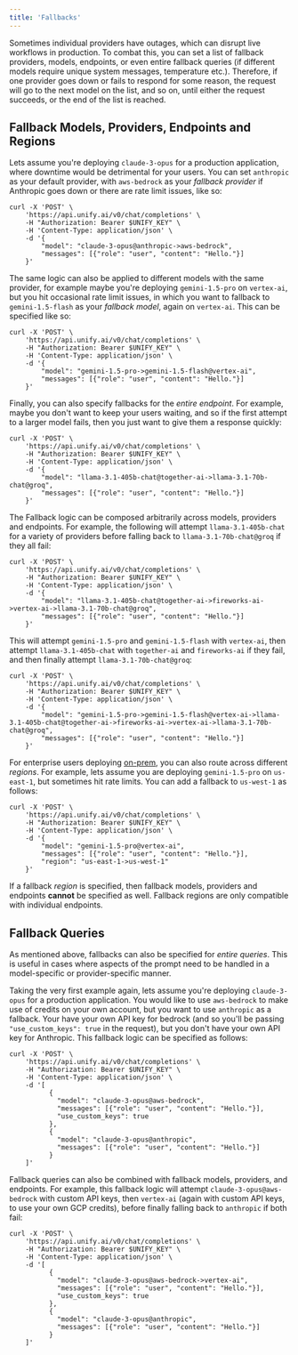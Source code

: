 ```yaml
---
title: 'Fallbacks'
---
```


Sometimes individual providers have outages,
which can disrupt live workflows in production.
To combat this, you can set a list of fallback providers, models, endpoints, or even
entire fallback queries (if different models require unique system messages,
temperature etc.). Therefore, if one provider goes down or fails to respond for some
reason, the request will go to the next model on the list, and so on, until either the
request succeeds, or the end of the list is reached.

## Fallback Models, Providers, Endpoints and Regions

Lets assume you're deploying `claude-3-opus` for a production application, where
downtime would be detrimental for your users. You can set `anthropic` as your default
provider, with `aws-bedrock` as your *fallback provider* if Anthropic goes down or there
are rate limit issues, like so:

```shell
curl -X 'POST' \
    'https://api.unify.ai/v0/chat/completions' \
    -H "Authorization: Bearer $UNIFY_KEY" \
    -H 'Content-Type: application/json' \
    -d '{
        "model": "claude-3-opus@anthropic->aws-bedrock",
        "messages": [{"role": "user", "content": "Hello."}]
    }'
```

The same logic can also be applied to different models with the same provider,
for example maybe you're deploying `gemini-1.5-pro` on `vertex-ai`, but you hit
occasional rate limit issues, in which you want to fallback to `gemini-1.5-flash` as
your *fallback model*, again on `vertex-ai`. This can be specified like so:

```shell
curl -X 'POST' \
    'https://api.unify.ai/v0/chat/completions' \
    -H "Authorization: Bearer $UNIFY_KEY" \
    -H 'Content-Type: application/json' \
    -d '{
        "model": "gemini-1.5-pro->gemini-1.5-flash@vertex-ai",
        "messages": [{"role": "user", "content": "Hello."}]
    }'
```

Finally, you can also specify fallbacks for the *entire endpoint*.
For example, maybe you don't want to keep your users waiting, and so if the first
attempt to a larger model fails, then you just want to give them a response quickly:

```shell
curl -X 'POST' \
    'https://api.unify.ai/v0/chat/completions' \
    -H "Authorization: Bearer $UNIFY_KEY" \
    -H 'Content-Type: application/json' \
    -d '{
        "model": "llama-3.1-405b-chat@together-ai->llama-3.1-70b-chat@groq",
        "messages": [{"role": "user", "content": "Hello."}]
    }'
```

The Fallback logic can be composed arbitrarily across models, providers and endpoints.
For example, the following will attempt `llama-3.1-405b-chat` for a variety of providers
before falling back to `llama-3.1-70b-chat@groq` if they all fail:

```shell
curl -X 'POST' \
    'https://api.unify.ai/v0/chat/completions' \
    -H "Authorization: Bearer $UNIFY_KEY" \
    -H 'Content-Type: application/json' \
    -d '{
        "model": "llama-3.1-405b-chat@together-ai->fireworks-ai->vertex-ai->llama-3.1-70b-chat@groq",
        "messages": [{"role": "user", "content": "Hello."}]
    }'
```

This will attempt `gemini-1.5-pro` and `gemini-1.5-flash` with `vertex-ai`,
then attempt `llama-3.1-405b-chat` with `together-ai` and `fireworks-ai` if they fail,
and then finally attempt `llama-3.1-70b-chat@groq`:

```shell
curl -X 'POST' \
    'https://api.unify.ai/v0/chat/completions' \
    -H "Authorization: Bearer $UNIFY_KEY" \
    -H 'Content-Type: application/json' \
    -d '{
        "model": "gemini-1.5-pro->gemini-1.5-flash@vertex-ai->llama-3.1-405b-chat@together-ai->fireworks-ai->vertex-ai->llama-3.1-70b-chat@groq",
        "messages": [{"role": "user", "content": "Hello."}]
    }'
```

For enterprise users deploying [on-prem](https://docs.unify.ai/on_prem),
you can also route across different *regions*.
For example, lets assume you are deploying `gemini-1.5-pro` on `us-east-1`,
but sometimes hit rate limits. You can add a fallback to `us-west-1` as follows:

```shell
curl -X 'POST' \
    'https://api.unify.ai/v0/chat/completions' \
    -H "Authorization: Bearer $UNIFY_KEY" \
    -H 'Content-Type: application/json' \
    -d '{
        "model": "gemini-1.5-pro@vertex-ai",
        "messages": [{"role": "user", "content": "Hello."}],
        "region": "us-east-1->us-west-1"
    }'
```

If a fallback *region* is specified, then fallback models,
providers and endpoints **cannot** be specified as well.
Fallback regions are only compatible with individual endpoints.

## Fallback Queries

As mentioned above, fallbacks can also be specified for *entire queries*.
This is useful in cases where aspects of the prompt need to be handled in a
model-specific or provider-specific manner.

Taking the very first example again, lets assume you're deploying `claude-3-opus` for a
production application. You would like to use `aws-bedrock` to make use of credits on
your own account, but you want to use `anthropic` as a fallback. Your have your own API
key for bedrock (and so you'll be passing `"use_custom_keys": true` in the request),
but you don't have your own API key for Anthropic. This fallback logic can be specified
as follows:

```shell
curl -X 'POST' \
    'https://api.unify.ai/v0/chat/completions' \
    -H "Authorization: Bearer $UNIFY_KEY" \
    -H 'Content-Type: application/json' \
    -d '[
          {
            "model": "claude-3-opus@aws-bedrock",
            "messages": [{"role": "user", "content": "Hello."}],
            "use_custom_keys": true
          },
          {
            "model": "claude-3-opus@anthropic",
            "messages": [{"role": "user", "content": "Hello."}]
          }
    ]'
```

Fallback queries can also be combined with fallback models, providers, and endpoints.
For example, this fallback logic will attempt `claude-3-opus@aws-bedrock` with custom
API keys, then `vertex-ai` (again with custom API keys, to use your own GCP credits),
before finally falling back to `anthropic` if both fail:

```shell
curl -X 'POST' \
    'https://api.unify.ai/v0/chat/completions' \
    -H "Authorization: Bearer $UNIFY_KEY" \
    -H 'Content-Type: application/json' \
    -d '[
          {
            "model": "claude-3-opus@aws-bedrock->vertex-ai",
            "messages": [{"role": "user", "content": "Hello."}],
            "use_custom_keys": true
          },
          {
            "model": "claude-3-opus@anthropic",
            "messages": [{"role": "user", "content": "Hello."}]
          }
    ]'
```